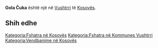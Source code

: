 {{Fshat në Kosovës
 | Emri                = Gola Čuka
| sqi_V_name = Kodra Gola
| sqi_V_FULL_NAME_RO = Kodra Gola
| sqi_V_FULL_NAME_ND_RO = Kodra Gola
| sqi_V_SORT_NAME_RG = GOLA KODRA
| sqi_V_FULL_NAME_RG = Gola, Kodra
| sqi_V_FULL_NAME_ND_RG = Gola, Kodra
| sqi_V_name = Kodra Gola
| sqi_V_FULL_NAME_RO = Kodra Gola
| sqi_V_FULL_NAME_ND_RO = Kodra Gola
| sqi_V_SORT_NAME_RG = GOLA KODRA
| sqi_V_FULL_NAME_RG = Gola, Kodra
| sqi_V_FULL_NAME_ND_RG = Gola, Kodra
| srp_N_name = Gola Čuka
| srp_N_FULL_NAME_RO = Gola Čuka
| srp_N_FULL_NAME_ND_RO = Gola Cuka
| srp_N_SORT_NAME_RG = GOLACUKA
| srp_N_FULL_NAME_RG = Gola Čuka
| srp_N_FULL_NAME_ND_RG = Gola Cuka
| sqi_V_name = Kodra Gola
| sqi_V_FULL_NAME_RO = Kodra Gola
| sqi_V_FULL_NAME_ND_RO = Kodra Gola
| sqi_V_SORT_NAME_RG = GOLA KODRA
| sqi_V_FULL_NAME_RG = Gola, Kodra
| sqi_V_FULL_NAME_ND_RG = Gola, Kodra
| sqi_V_name = Kodra Gola
| sqi_V_FULL_NAME_RO = Kodra Gola
| sqi_V_FULL_NAME_ND_RO = Kodra Gola
| sqi_V_SORT_NAME_RG = GOLA KODRA
| sqi_V_FULL_NAME_RG = Gola, Kodra
| sqi_V_FULL_NAME_ND_RG = Gola, Kodra

 | Emri (Rasa dhanore) = 
 | Figura              = 
 | Shteti              = Kosovo
 | Komuna              = Vushtrri
 | Kodi postar         = 
 | Sipërfaqja          = 

 | Popullsia           = 

 | Regj. i popullsisë  = 
 | Dend. e popullsisë  = 
 | Faqja zyrtare       = 
 <!--- Koordinatat ----> 
 | Gjerësia            = 42.801128
 | Gjatësia            = 21.050614
 | Lartësia            = 
}}
'''Gola Čuka''' është një [[]] në [[Vushtrri]] të [[Kosovës]].

<!-- == Gjeografia == -->
<!-- == Historia == -->
<!-- == Demografia == -->
== Shih edhe ==
{{Komuna Vushtrri}}
{{Kosovo-Administrata-Cung}}

[[Kategoria:Fshatra në Kosovës]]
[[Kategoria:Fshatra në Kommunes Vushtrri]]
[[Kategoria:Vendbanime në Kosovës]]
